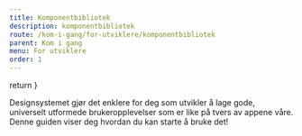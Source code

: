 ```yaml
---
title: Komponentbibliotek
description: komponentbibliotek
route: /kom-i-gang/for-utviklere/komponentbibliotek
parent: Kom i gang
menu: For utviklere
order: 1
---
```



  return <SEO title={props.pageContext.frontmatter.title} description={props.pageContext.frontmatter.description} pathname={props.pageContext.frontmatter.route} />
}

Designsystemet gjør det enklere for deg som utvikler å lage gode, universelt
utformede brukeropplevelser som er like på tvers av appene våre. Denne guiden
viser deg hvordan du kan starte å bruke det!
